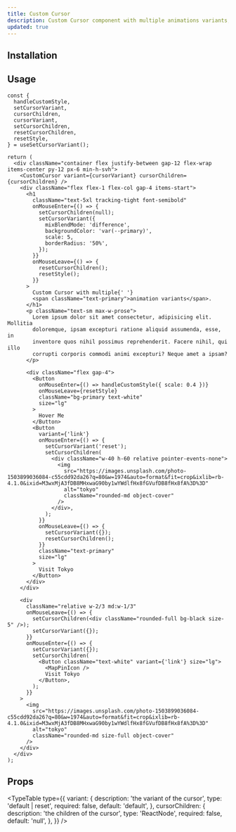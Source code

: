 ```yaml
---
title: Custom Cursor
description: Custom Cursor component with multiple animations variants, You can also set the cursor children.
updated: true
---
```


<ComponentPreview name="custom-cursor-demo" />

## Installation

## Usage

```tsx
const {
  handleCustomStyle,
  setCursorVariant,
  cursorChildren,
  cursorVariant,
  setCursorChildren,
  resetCursorChildren,
  resetStyle,
} = useSetCursorVariant();

return (
  <div className="container flex justify-between gap-12 flex-wrap items-center py-12 px-6 min-h-svh">
    <CustomCursor variant={cursorVariant} cursorChildren={cursorChildren} />
    <div className="flex flex-1 flex-col gap-4 items-start">
      <h1
        className="text-5xl tracking-tight font-semibold"
        onMouseEnter={() => {
          setCursorChildren(null);
          setCursorVariant({
            mixBlendMode: 'difference',
            backgroundColor: 'var(--primary)',
            scale: 5,
            borderRadius: '50%',
          });
        }}
        onMouseLeave={() => {
          resetCursorChildren();
          resetStyle();
        }}
      >
        Custom Cursor with multiple{' '}
        <span className="text-primary">animation variants</span>.
      </h1>
      <p className="text-sm max-w-prose">
        Lorem ipsum dolor sit amet consectetur, adipisicing elit. Mollitia
        doloremque, ipsam excepturi ratione aliquid assumenda, esse, in
        inventore quos nihil possimus reprehenderit. Facere nihil, qui illo
        corrupti corporis commodi animi excepturi? Neque amet a ipsam?
      </p>

      <div className="flex gap-4">
        <Button
          onMouseEnter={() => handleCustomStyle({ scale: 0.4 })}
          onMouseLeave={resetStyle}
          className="bg-primary text-white"
          size="lg"
        >
          Hover Me
        </Button>
        <Button
          variant={'link'}
          onMouseEnter={() => {
            setCursorVariant('reset');
            setCursorChildren(
              <div className="w-40 h-60 relative pointer-events-none">
                <img
                  src="https://images.unsplash.com/photo-1503899036084-c55cdd92da26?q=80&w=1974&auto=format&fit=crop&ixlib=rb-4.1.0&ixid=M3wxMjA3fDB8MHxwaG90by1wYWdlfHx8fGVufDB8fHx8fA%3D%3D"
                  alt="tokyo"
                  className="rounded-md object-cover"
                />
              </div>,
            );
          }}
          onMouseLeave={() => {
            setCursorVariant({});
            resetCursorChildren();
          }}
          className="text-primary"
          size="lg"
        >
          Visit Tokyo
        </Button>
      </div>
    </div>

    <div
      className="relative w-2/3 md:w-1/3"
      onMouseLeave={() => {
        setCursorChildren(<div className="rounded-full bg-black size-5" />);
        setCursorVariant({});
      }}
      onMouseEnter={() => {
        setCursorVariant({});
        setCursorChildren(
          <Button className="text-white" variant={'link'} size="lg">
            <MapPinIcon />
            Visit Tokyo
          </Button>,
        );
      }}
    >
      <img
        src="https://images.unsplash.com/photo-1503899036084-c55cdd92da26?q=80&w=1974&auto=format&fit=crop&ixlib=rb-4.1.0&ixid=M3wxMjA3fDB8MHxwaG90by1wYWdlfHx8fGVufDB8fHx8fA%3D%3D"
        alt="tokyo"
        className="rounded-md size-full object-cover"
      />
    </div>
  </div>
);
```

## Props

<TypeTable
  type={{
    variant: {
      description: 'the variant of the cursor',
      type: 'default | reset',
      required: false,
      default: 'default',
    },
    cursorChildren: {
      description: 'the children of the cursor',
      type: 'ReactNode',
      required: false,
      default: 'null',
    },
  }}
/>
